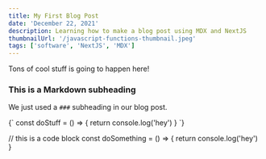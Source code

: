 ```yaml
---
title: My First Blog Post
date: 'December 22, 2021'
description: Learning how to make a blog post using MDX and NextJS
thumbnailUrl: '/javascript-functions-thumbnail.jpeg'
tags: ['software', 'NextJS', 'MDX']
---
```


Tons of cool stuff is going to happen here!

### This is a Markdown subheading

We just used a `###` subheading in our blog post.

<SyntaxHighlighter language="javascript">
  {`
    const doStuff = () => {
      return console.log('hey')
    }
  `}
</SyntaxHighlighter>

// this is a code block const doSomething = () => { return console.log('hey') }
